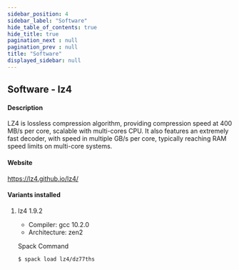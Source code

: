 ```yaml
---
sidebar_position: 4
sidebar_label: "Software"
hide_table_of_contents: true
hide_title: true
pagination_next : null
pagination_prev : null
title: "Software"
displayed_sidebar: null
---
```


## Software - lz4


#### Description
LZ4 is lossless compression algorithm, providing compression speed at 400 MB/s per core, scalable with multi-cores CPU. It also features an extremely fast decoder, with speed in multiple GB/s per core, typically reaching RAM speed limits on multi-core systems.

#### Website
https://lz4.github.io/lz4/

#### Variants installed

1. lz4 1.9.2

    - Compiler: gcc 10.2.0
    - Architecture: zen2

    Spack Command
    ```bash
    $ spack load lz4/dz77ths
    ```
